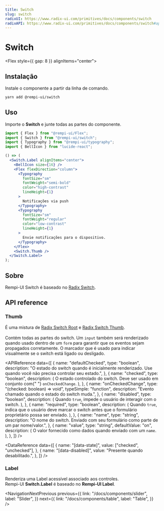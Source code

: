 ```yaml
---
title: Switch
slug: switch
radixUI: https://www.radix-ui.com/primitives/docs/components/switch
radixAPI: https://www.radix-ui.com/primitives/docs/components/switch#api-reference
---
```


# Switch

<Description text="Um controle que permite ao usuário alternar entre marcado e desmarcado." />

<Flex style={{ gap: 8 }} alignItems="center">
  <RadixUI href="https://www.radix-ui.com/primitives/docs/components/switch" />
  <RadixAPI href="https://www.radix-ui.com/primitives/docs/components/switch#api-reference" />
  <SelectVersion />
</Flex>

<PreviewComponent name="switch" />

## Instalação

Instale o componente a partir da linha de comando.

```bash
yarn add @rempi-ui/switch
```

## Uso

Importe o <strong>Switch</strong> e junte todas as partes do componente.

```jsx
import { Flex } from "@rempi-ui/Flex";
import { Switch } from "@rempi-ui/switch";
import { Typography } from "@rempi-ui/typography";
import { BellIcon } from "lucide-react";

() => (
  <Switch.Label alignItems="center">
    <BellIcon size={16} />
    <Flex flexDirection="column">
      <Typography
        fontSize="sm"
        fontWeight="semi-bold"
        color="high-contrast"
        lineHeight={1}
      >
        Notificações via push
      </Typography>
      <Typography
        fontSize="sm"
        fontWeight="regular"
        color="low-contrast"
        lineHeight={1}
      >
        Envie notificações para o dispositivo.
      </Typography>
    </Flex>
    <Switch.Thumb />
  </Switch.Label>
);
```

## Sobre

Rempi-UI Switch é baseado no [Radix Switch](https://www.radix-ui.com/primitives/docs/components/switch).

## API reference

### Thumb

É uma mistura de [Radix Switch Root](https://www.radix-ui.com/primitives/docs/components/switch#root) e [Radix Switch Thumb](https://www.radix-ui.com/primitives/docs/components/switch#thumb).<br/><br/>
Contém todas as partes do switch. Um `input` também será renderizado quando usado dentro de um `form` para garantir que os eventos sejam propagados corretamente. O marcador que é usado para indicar visualmente se o switch está ligado ou desligado.

<MoreInfo
  componentName="Radix Switch Root"
  componentLink="https://www.radix-ui.com/primitives/docs/components/switch#root"
/>

<MoreInfo
  componentName="Radix Switch Thumb"
  componentLink="https://www.radix-ui.com/primitives/docs/components/switch#thumb"
/>

<APIReference
  data={[
    {
      name: "defaultChecked",
      type: "boolean",
      description:
        "O estado do switch quando é inicialmente renderizado. Use quando você não precisa controlar seu estado.",
    },
    {
      name: "checked",
      type: "boolean",
      description: (
        <span>
          O estado controlado do switch. Deve ser usado em conjunto com{" "}
          <code>onCheckedChange</code>.
        </span>
      ),
    },
    {
      name: "onCheckedChange",
      type: "(checked: boolean) => void",
      typeSimple: "function",
      description: "Evento chamado quando o estado do switch muda.",
    },
    {
      name: "disabled",
      type: "boolean",
      description: (
        <span>
          Quando <code>true</code>, impede o usuário de interagir com o switch.
        </span>
      ),
    },
    {
      name: "required",
      type: "boolean",
      description: (
        <span>
          Quando <code>true</code>, indica que o usuário deve marcar o switch
          antes que o formulário proprietário possa ser enviado.
        </span>
      ),
    },
    {
      name: "name",
      type: "string",
      description:
        "O nome do switch. Enviado com seu formulário como parte de um par nome/valor.",
    },
    {
      name: "value",
      type: "string",
      defaultValue: "on",
      description: (
        <span>
          O valor fornecido como dados quando enviado com um <code>name</code>.
        </span>
      ),
    },
  ]}
/>

<DataReference
  data={[
    {
      name: "[data-state]",
      value: ["checked", "unchecked"],
    },
    {
      name: "[data-disabled]",
      value: "Presente quando desabilitado.",
    },
  ]}
/>

### Label

Renderiza uma Label acessível associado aos controles.<br />
Rempi-UI <strong>Switch.Label</strong> é baseado no <strong>Rempi-UI Label</strong>.

<MoreInfo
  componentName="Rempi-UI Label"
  componentLink="/docs/components/label"
/>

<NavigationNextPrevious
  previous={{
    link: "/docs/components/slider",
    label: "Slider",
  }}
  next={{
    link: "/docs/components/table",
    label: "Table",
  }}
/>

<EditThisPage url="components/pt-BR/switch/1.0.1.mdx" />